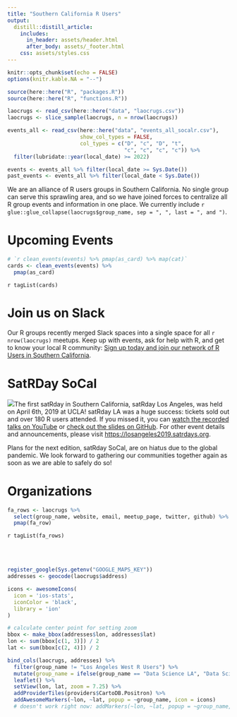 ```yaml
---
title: "Southern California R Users"
output:
  distill::distill_article:
    includes:
      in_header: assets/header.html
      after_body: assets/_footer.html
    css: assets/styles.css
---
```


```r
knitr::opts_chunk$set(echo = FALSE)
options(knitr.kable.NA = "--")
```

```r
source(here::here("R", "packages.R"))
source(here::here("R", "functions.R"))

laocrugs <- read_csv(here::here("data", "laocrugs.csv"))
laocrugs <- slice_sample(laocrugs, n = nrow(laocrugs))

events_all <- read_csv(here::here("data", "events_all_socalr.csv"),
                       show_col_types = FALSE,
                       col_types = c("D", "c", "D", "t", 
                                     "c", "c", "c", "c")) %>% 
  filter(lubridate::year(local_date) >= 2022)

events <- events_all %>% filter(local_date >= Sys.Date())
past_events <- events_all %>% filter(local_date < Sys.Date())
```

We are an alliance of R users groups in Southern California. No single group can serve this sprawling area, and so we have joined forces to centralize all R group events and information in one place. We currently include `r glue::glue_collapse(laocrugs$group_name, sep = ", ", last = ", and ")`.

<div class="headers">
<h1>Upcoming Events</h1>
</div>

```r
# `r clean_events(events) %>% pmap(as_card) %>% map(cat)`
cards <- clean_events(events) %>% 
  pmap(as_card)
```

`r tagList(cards)`

<div class="headers">
<h1>Join us on Slack</h1>
</div>

Our R groups recently merged Slack spaces into a single space for all `r nrow(laocrugs)` meetups. Keep up with events, ask for help with R, and get to know your local R community: [Sign up today and join our network of R Users in Southern California](https://socalrug.herokuapp.com/).

<div class="headers">
<h1>SatRDay SoCal</h1>
</div>

<img src="images/satrdays.png" class="floatrt mediumimg">The first satRday in Southern California, satRday Los Angeles, was held on April 6th, 2019 at UCLA! satRday LA was a huge success: tickets sold out and over 180 R users attended. If you missed it, you can <a href = 'https://www.youtube.com/playlist?list=PLQRHxIa9tfRvXYyaVS77zshvD0i17Y60s'>watch the recorded talks on YouTube</a> or <a href = 'https://github.com/satRdays/losangeles/tree/master/2019'>check out the slides on GitHub</a>. For other event details and announcements, please visit <a href = 'https://losangeles2019.satrdays.org'>https://losangeles2019.satrdays.org</a>. 

Plans for the next edition, satRday SoCal, are on hiatus due to the global pandemic. We look forward to gathering our communities together again as soon as we are able to safely do so!

<!-- For future use: A submission request -->
<!-- satRday Los Angeles 2019 is now accepting submissions for session talks, lightning talks, and posters! The deadline is Feb 10, 2018. Submit today at <a href = 'https://sessionize.com/satrday-la-2019'>sessionize</a>. -->
<!-- For future use: an event card for satRday -->
<!-- `r as_card("A conference for users of the R Language", "satRday Los Angeles 2019", "April 6, 2019 @ UCLA James West Alumni Center", "https://losangeles2019.satrdays.org/")` -->

<div class="headers">
<h1>Organizations</h1>
</div>

```r
fa_rows <- laocrugs %>%
  select(group_name, website, email, meetup_page, twitter, github) %>% 
  pmap(fa_row)
```

<div class="card">
<div class="container container-buffer">
<table class="tab" cellspacing="0" cellpadding="0">
`r tagList(fa_rows)`
</table> 
</div>
</div>
<br>


```r
register_google(Sys.getenv("GOOGLE_MAPS_KEY"))
addresses <- geocode(laocrugs$address)

icons <- awesomeIcons(
  icon = 'ios-stats',
  iconColor = 'black',
  library = 'ion'
)

# calculate center point for setting zoom
bbox <- make_bbox(addresses$lon, addresses$lat)
lon <- sum(bbox[c(1, 3)]) / 2
lat <- sum(bbox[c(2, 4)]) / 2

bind_cols(laocrugs, addresses) %>% 
  filter(group_name != "Los Angeles West R Users") %>% 
  mutate(group_name = ifelse(group_name == "Data Science LA", "Data Science LA/LA West R Users Group", group_name)) %>% 
  leaflet() %>%
  setView(lon, lat, zoom = 7.25) %>% 
  addProviderTiles(providers$CartoDB.Positron) %>% 
  addAwesomeMarkers(~lon, ~lat, popup = ~group_name, icon = icons)
  # doesn't work right now: addMarkers(~lon, ~lat, popup = ~group_name, icon = icons("https://www.r-project.org/logo/Rlogo.png", iconWidth = 25, iconHeight = 19))
```



